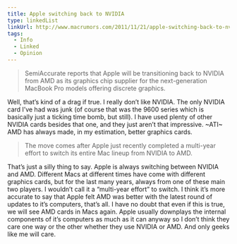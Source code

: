```yaml
---
title: Apple switching back to NVIDIA
type: linkedList
linkUrl: http://www.macrumors.com/2011/11/21/apple-switching-back-to-nvidia-for-next-generation-macbook-pro-graphics-chips/
tags:
  - Info
  - Linked
  - Opinion
---
```


> SemiAccurate reports that Apple will be transitioning back to NVIDIA from AMD as its graphics chip supplier for the next-generation MacBook Pro models offering discrete graphics.

Well, that’s kind of a drag if true. I really don’t like NVIDIA. The only NVIDIA card I’ve had was junk (of course that was the 9600 series which is basically just a ticking time bomb, but still). I have used plenty of other NVIDIA cards besides that one, and they just aren’t that impressive. ~ATI~ AMD has always made, in my estimation, better graphics cards.

> The move comes after Apple just recently completed a multi-year effort to switch its entire Mac lineup from NVIDIA to AMD.

That’s just a silly thing to say. Apple is always switching between NVIDIA and AMD. Different Macs at different times have come with different graphics cards, but for the last many years, always from one of these main two players. I wouldn’t call it a “multi-year effort” to switch. I think it’s more accurate to say that Apple felt AMD was better with the latest round of updates to it’s computers, that’s all. I have no doubt that even if this is true, we will see AMD cards in Macs again. Apple usually downplays the internal components of it’s computers as much as it can anyway so I don’t think they care one way or the other whether they use NVIDIA or AMD. And only geeks like me will care.

